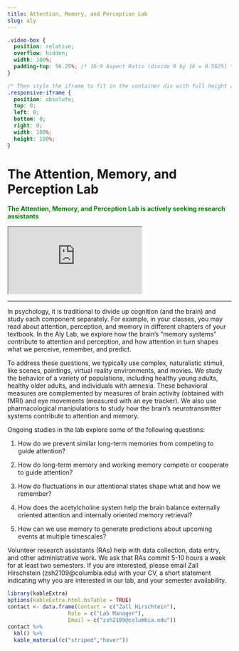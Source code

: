 ```yaml
---
title: Attention, Memory, and Perception Lab
slug: aly
---
```


```css
.video-box {
  position: relative;
  overflow: hidden;
  width: 100%;
  padding-top: 56.25%; /* 16:9 Aspect Ratio (divide 9 by 16 = 0.5625) */
}

/* Then style the iframe to fit in the container div with full height and width */
.responsive-iframe {
  position: absolute;
  top: 0;
  left: 0;
  bottom: 0;
  right: 0;
  width: 100%;
  height: 100%;
}
```

# The Attention, Memory, and Perception Lab

<span style="color:green">
**The Attention, Memory, and Perception Lab is actively seeking research assistants**
</span>

<div class="video-box">
  <iframe class="responsive-iframe" src="https://www.youtube.com/embed/tgbNymZ7vqY"></iframe>
</div>

***

In psychology, it is traditional to divide up cognition (and the brain) and study each component separately. For example, in your classes, you may read about attention, perception, and memory in different chapters of your textbook. In the Aly Lab, we explore how the brain’s “memory systems” contribute to attention and perception, and how attention in turn shapes what we perceive, remember, and predict.

To address these questions, we typically use complex, naturalistic stimuli, like scenes, paintings, virtual reality environments, and movies. We study the behavior of a variety of populations, including healthy young adults, healthy older adults, and individuals with amnesia. These behavioral measures are complemented by measures of brain activity (obtained with fMRI) and eye movements (measured with an eye tracker). We also use pharmacological manipulations to study how the brain’s neurotransmitter systems contribute to attention and memory. 

Ongoing studies in the lab explore some of the following questions: 

1. How do we prevent similar long-term memories from competing to guide attention?

2. How do long-term memory and working memory compete or cooperate to guide attention?

3. How do fluctuations in our attentional states shape what and how we remember?

4. How does the acetylcholine system help the brain balance externally oriented attention and internally oriented memory retrieval?

5. How can we use memory to generate predictions about upcoming events at multiple timescales?
 
Volunteer research assistants (RAs) help with data collection, data entry, and other administrative work. We ask that RAs commit 5-10 hours a week for at least two semesters. If you are interested, please email Zall Hirschstein (zsh2109@columbia.edu) with your CV, a short statement indicating why you are interested in our lab, and your semester availability.


```r
library(kableExtra)
options(kableExtra.html.bsTable = TRUE)
contact <- data.frame(Contact = c("Zall Hirschtein"),
                   Role = c("Lab Manager"),
                   Email = c("zsh2109@columbia.edu"))
contact %>%
  kbl() %>%
  kable_material(c("striped","hover"))
                   
                   
```

